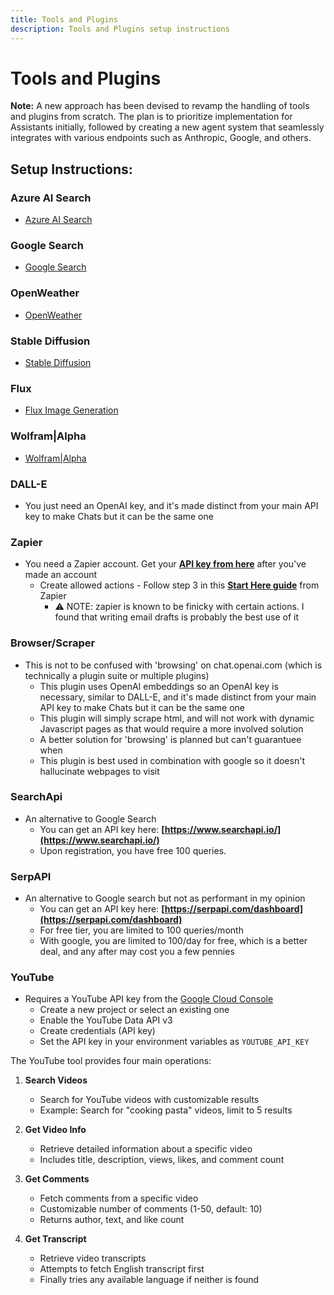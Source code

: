 ```yaml
---
title: Tools and Plugins
description: Tools and Plugins setup instructions
---
```


# Tools and Plugins

**Note:** A new approach has been devised to revamp the handling of tools and plugins from scratch. The plan is to prioritize implementation for Assistants initially, followed by creating a new agent system that seamlessly integrates with various endpoints such as Anthropic, Google, and others.

## Setup Instructions:

### Azure AI Search
- [Azure AI Search](/docs/configuration/tools/azure_ai_search)

### Google Search
- [Google Search](/docs/configuration/tools/google_search)

### OpenWeather
- [OpenWeather](/docs/configuration/tools/openweather)

### Stable Diffusion
- [Stable Diffusion](/docs/features/image_gen#3--stable-diffusion-local)

### Flux
- [Flux Image Generation](/docs/features/image_gen#4--flux)

### Wolfram|Alpha
- [Wolfram|Alpha](/docs/configuration/tools/wolfram)

### DALL-E
- You just need an OpenAI key, and it's made distinct from your main API key to make Chats but it can be the same one

### Zapier
- You need a Zapier account. Get your **[API key from here](https://nla.zapier.com/credentials/)** after you've made an account
  - Create allowed actions - Follow step 3 in this **[Start Here guide](https://nla.zapier.com/start/)** from Zapier
    - ⚠️ NOTE: zapier is known to be finicky with certain actions. I found that writing email drafts is probably the best use of it

### Browser/Scraper
- This is not to be confused with 'browsing' on chat.openai.com (which is technically a plugin suite or multiple plugins)
  - This plugin uses OpenAI embeddings so an OpenAI key is necessary, similar to DALL-E, and it's made distinct from your main API key to make Chats but it can be the same one
  - This plugin will simply scrape html, and will not work with dynamic Javascript pages as that would require a more involved solution
  - A better solution for 'browsing' is planned but can't guarantuee when
  - This plugin is best used in combination with google so it doesn't hallucinate webpages to visit

### SearchApi
- An alternative to Google Search
  - You can get an API key here: **[https://www.searchapi.io/](https://www.searchapi.io/)**
  - Upon registration, you have free 100 queries.

### SerpAPI
- An alternative to Google search but not as performant in my opinion
  - You can get an API key here: **[https://serpapi.com/dashboard](https://serpapi.com/dashboard)**
  - For free tier, you are limited to 100 queries/month
  - With google, you are limited to 100/day for free, which is a better deal, and any after may cost you a few pennies

### YouTube
- Requires a YouTube API key from the [Google Cloud Console](https://console.cloud.google.com/)
  - Create a new project or select an existing one
  - Enable the YouTube Data API v3
  - Create credentials (API key)
  - Set the API key in your environment variables as `YOUTUBE_API_KEY`

The YouTube tool provides four main operations:

1. **Search Videos**
   - Search for YouTube videos with customizable results
   - Example: Search for "cooking pasta" videos, limit to 5 results

2. **Get Video Info**
   - Retrieve detailed information about a specific video
   - Includes title, description, views, likes, and comment count

3. **Get Comments**
   - Fetch comments from a specific video
   - Customizable number of comments (1-50, default: 10)
   - Returns author, text, and like count

4. **Get Transcript**
   - Retrieve video transcripts
   - Attempts to fetch English transcript first
   - Finally tries any available language if neither is found


